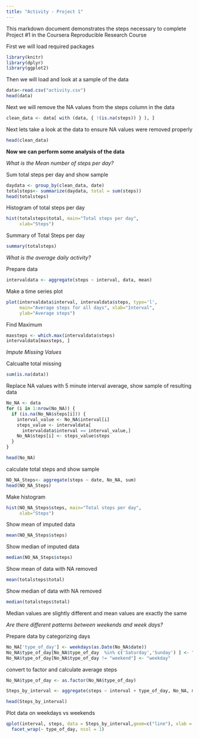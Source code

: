 ---
title: "Activity - Project 1"
---

This markdown document demonstrates the steps necessary to complete Project #1 in the Coursera Reproducible Research Course

First we will load required packages
```{r}
library(knitr)
library(dplyr)
library(ggplot2)
```
Then we will load and look at a sample of the data

```{r}
data<-read.csv("activity.csv")
head(data)
```

Next we will remove the NA values from the steps column in the data 

```{r}
clean_data <- data[ with (data, { !(is.na(steps)) } ), ]
```

Next lets take a look at the data to ensure NA values were removed properly

```{r}
head(clean_data)
```

**Now we can perform some analysis of the data**


*What is the Mean number of steps per day?*

Sum total steps per day and show sample

```{r}
daydata <- group_by(clean_data, date)
totalsteps<- summarize(daydata, total = sum(steps))
head(totalsteps)
```

Histogram of total steps per day

```{r}
hist(totalsteps$total, main="Total steps per day", 
     xlab="Steps")
```


Summary of Total Steps per day
```{r}
summary(totalsteps)
```

*What is the average daily activity?*

Prepare data

```{r}
intervaldata <- aggregate(steps ~ interval, data, mean)
```

Make a time series plot

```{r}
plot(intervaldata$interval, intervaldata$steps, type='l', 
     main="Average steps for all days", xlab="Interval", 
     ylab="Average steps")
```

Find Maximum

```{r}
maxsteps <- which.max(intervaldata$steps)
intervaldata[maxsteps, ]
```

*Impute Missing Values*

Calcualte total missing

```{r}
sum(is.na(data))
```

Replace NA values with 5 minute interval average, show sample of resulting data

```{r}
No_NA <- data
for (i in 1:nrow(No_NA)) {
  if (is.na(No_NA$steps[i])) {
    interval_value <- No_NA$interval[i]
    steps_value <- intervaldata[
      intervaldata$interval == interval_value,]
    No_NA$steps[i] <- steps_value$steps
  }
}

head(No_NA)
```

calculate total steps and show sample

```{r}
NO_NA_Steps<- aggregate(steps ~ date, No_NA, sum)
head(NO_NA_Steps)

```

Make histogram

```{r}
hist(NO_NA_Steps$steps, main="Total steps per day", 
     xlab="Steps")

```

Show mean of imputed data
```{r}
mean(NO_NA_Steps$steps)
```

Show median of imputed data
```{r}
median(NO_NA_Steps$steps)
```

Show mean of data with NA removed
```{r}
mean(totalsteps$total)
```

Show median of  data with NA removed
```{r}
median(totalsteps$total)
```

Median values are slightly different and mean values are exactly the same

*Are there different patterns between weekends and week days?*

Prepare data by categorizing days
```{r}
No_NA['type_of_day'] <- weekdays(as.Date(No_NA$date))
No_NA$type_of_day[No_NA$type_of_day  %in% c('Saturday','Sunday') ] <- "weekend"
No_NA$type_of_day[No_NA$type_of_day != "weekend"] <- "weekday"
```


convert to factor and calculate average steps
```{r}
No_NA$type_of_day <- as.factor(No_NA$type_of_day)

Steps_by_interval <- aggregate(steps ~ interval + type_of_day, No_NA, mean)

head(Steps_by_interval)
```

Plot data on weekdays vs weekends

```{r}
qplot(interval, steps, data = Steps_by_interval,geom=c("line"), xlab = "Interval",  ylab = "Steps", main = "") +
  facet_wrap(~ type_of_day, ncol = 1)
```
